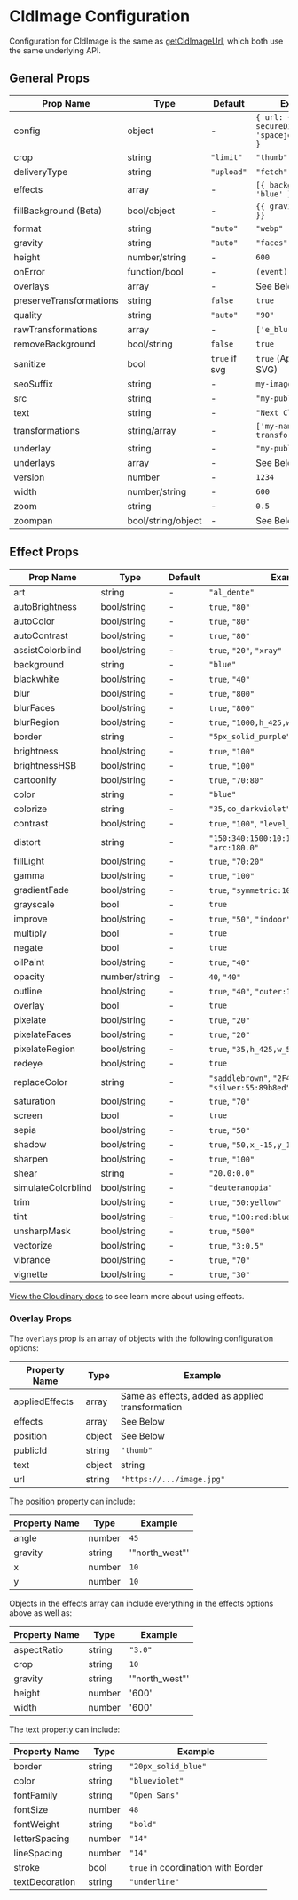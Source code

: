 

<Head>
  <title>CldImage Configuration - Next Cloudinary</title>
  <meta name="og:title" content="CldImage Configuration - Next Cloudinary" />
  <meta name="og:url" content={`https://next-cloudinary.spacejelly.dev/cldimage/configuration`} />
</Head>

<OgImage
  title="CldImage Configuration"
  twitterTitle="CldImage Configuration"
/>

# CldImage Configuration

Configuration for CldImage is the same as [getCldImageUrl](/getcldimageurl/configuration), which both use the same underlying API.

## General Props

| Prop Name          | Type               | Default    | Example                      |
|--------------------|--------------------|------------|------------------------------|
| config             | object             | -          | `{ url: { secureDistribution: 'spacejelly.dev' } }` |
| crop               | string             | `"limit"`  | `"thumb"`                    |
| deliveryType       | string             | `"upload"` | `"fetch"`                    |
| effects            | array              | -          | `[{ background: 'blue' }]`   |
| fillBackground (Beta) | bool/object     | -          | `{{ gravity: 'east' }}`      |
| format             | string             | `"auto"`   | `"webp"`                     |
| gravity            | string             | `"auto"`   | `"faces"`                    |
| height             | number/string      | -          | `600`                        |
| onError            | function/bool      | -          | `(event) => {}`              |
| overlays           | array              | -          | See Below                    |
| preserveTransformations | string        | `false`    | `true`                       |
| quality            | string             | `"auto"`   | `"90"`                       |
| rawTransformations | array              | -          | `['e_blur:2000']`            |
| removeBackground   | bool/string        | `false`    | `true`                       |
| sanitize           | bool               | `true` if svg | `true` (Applies only to SVG) |
| seoSuffix          | string             | -          | `my-image-content`           |
| src                | string             | -          | `"my-public-id"`             |
| text               | string             | -          | `"Next Cloudinary"`          |
| transformations    | string/array       | -          | `['my-named-transformation']`|
| underlay           | string             | -          | `"my-public-id"`             |
| underlays          | array              | -          | See Below                    |
| version            | number             | -          | `1234`                       |
| width              | number/string      | -          | `600`                        |
| zoom               | string             | -          | `0.5`                        |
| zoompan            | bool/string/object | -          | See Below                    |


## Effect Props

| Prop Name          | Type        | Default | Example                                              |
| ------------------ | ----------- | ------- | ---------------------------------------------------- |
| art                | string      | -       | `"al_dente"`                                         |
| autoBrightness     | bool/string | -       | `true`, `"80"`                                       |
| autoColor          | bool/string | -       | `true`, `"80"`                                       |
| autoContrast       | bool/string | -       | `true`, `"80"`                                       |
| assistColorblind   | bool/string | -       | `true`, `"20"`, `"xray"`                             |
| background         | string      | -       | `"blue"`                                             |
| blackwhite         | bool/string | -       | `true`, `"40"`                                       |
| blur               | bool/string | -       | `true`, `"800"`                                      |
| blurFaces          | bool/string | -       | `true`, `"800"`                                      |
| blurRegion         | bool/string | -       | `true`, `"1000,h_425,w_550,x_600,y_400"`             |
| border             | string      | -       | `"5px_solid_purple"`                                 |
| brightness         | bool/string | -       | `true`, `"100"`                                      |
| brightnessHSB      | bool/string | -       | `true`, `"100"`                                      |
| cartoonify         | bool/string | -       | `true`, `"70:80"`                                    |
| color              | string      | -       | `"blue"`                                             |
| colorize           | string      | -       | `"35,co_darkviolet"`                                 |
| contrast           | bool/string | -       | `true`, `"100"`, `"level_-70"`                       |
| distort            | string      | -       | `"150:340:1500:10:1500:1550:50:1000"`, `"arc:180.0"` |
| fillLight          | bool/string | -       | `true`, `"70:20"`                                    |
| gamma              | bool/string | -       | `true`, `"100"`                                      |
| gradientFade       | bool/string | -       | `true`, `"symmetric:10,x_0.2,y_0.4"`                 |
| grayscale          | bool        | -       | `true`                                               |
| improve            | bool/string | -       | `true`, `"50"`, `"indoor"`                           |
| multiply           | bool        | -       | `true`                                               |
| negate             | bool        | -       | `true`                                               |
| oilPaint           | bool/string | -       | `true`, `"40"`                                       |
| opacity            | number/string | -     | `40`, `"40"`                                         |
| outline            | bool/string | -       | `true`, `"40"`, `"outer:15:200"`                     |
| overlay            | bool        | -       | `true`                                               |
| pixelate           | bool/string | -       | `true`, `"20"`                                       |
| pixelateFaces      | bool/string | -       | `true`, `"20"`                                       |
| pixelateRegion     | bool/string | -       | `true`, `"35,h_425,w_550,x_600,y_400"`               |
| redeye             | bool/string | -       | `true`                                               |
| replaceColor       | string      | -       | `"saddlebrown"`, `"2F4F4F:20"`, `"silver:55:89b8ed"` |
| saturation         | bool/string | -       | `true`, `"70"`                                       |
| screen             | bool        | -       | `true`                                               |
| sepia              | bool/string | -       | `true`, `"50"`                                       |
| shadow             | bool/string | -       | `true`, `"50,x_-15,y_15"`                            |
| sharpen            | bool/string | -       | `true`, `"100"`                                      |
| shear              | string      | -       | `"20.0:0.0"`                                         |
| simulateColorblind | bool/string | -       | `"deuteranopia"`                                     |
| trim               | bool/string | -       | `true`, `"50:yellow"`                                |
| tint               | bool/string | -       | `true`, `"100:red:blue:yellow"`                      |
| unsharpMask        | bool/string | -       | `true`, `"500"`                                      |
| vectorize          | bool/string | -       | `true`, `"3:0.5"`                                    |
| vibrance           | bool/string | -       | `true`, `"70"`                                       |
| vignette           | bool/string | -       | `true`, `"30"`                                       |

[View the Cloudinary docs](https://cloudinary.com/documentation/transformation_reference#e_effect) to see learn more about using effects.

### Overlay Props

The `overlays` prop is an array of objects with the following configuration options:

| Property Name    | Type          | Example                              |
|------------------|---------------|--------------------------------------|
| appliedEffects   | array         | Same as effects, added as applied transformation |
| effects          | array         | See Below                            |
| position         | object        | See Below                            |
| publicId         | string        | `"thumb"`                            |
| text             | object|string | `"Next Cloudinary"` or See Below     |
| url              | string        | `"https://.../image.jpg"`            |

The position property can include:

| Property Name | Type   | Example        |
| ------------- | ------ | -------------- |
| angle         | number | `45`           |
| gravity       | string | '"north_west"' |
| x             | number | `10`           |
| y             | number | `10`           |

Objects in the effects array can include everything in the effects options above as well as:

| Property Name | Type   | Example        |
| ------------- | ------ | -------------- |
| aspectRatio   | string | `"3.0"`        |
| crop          | string | `10`           |
| gravity       | string | '"north_west"' |
| height        | number | '600'          |
| width         | number | '600'          |

The text property can include:

| Property Name  | Type   | Example                                    |
| -------------- | ------ | ------------------------------------------ |
| border         | string | `"20px_solid_blue"`                        |
| color          | string | `"blueviolet"`                             |
| fontFamily     | string | `"Open Sans"`                              |
| fontSize       | number | `48`                                       |
| fontWeight     | string | `"bold"`                                   |
| letterSpacing  | number | `"14"`                                     |
| lineSpacing    | number | `"14"`                                     |
| stroke         | bool   | `true` in coordination with Border         |
| textDecoration | string | `"underline"`                              |
